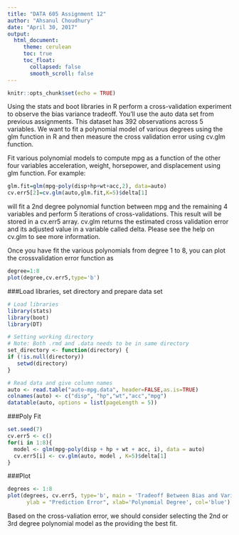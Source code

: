 ---
title: "DATA 605 Assignment 12"
author: "Ahsanul Choudhury"
date: "April 30, 2017"
output:
  html_document:
     theme: cerulean
     toc: true
     toc_float:
       collapsed: false
       smooth_scroll: false
---

```{r setup, include=FALSE}
knitr::opts_chunk$set(echo = TRUE)
```


Using the stats and boot libraries in R perform a cross-validation experiment to observe the bias variance tradeoff. You'll use the auto data set from previous assignments. This dataset has 392 observations across 5 variables. We want to fit a polynomial model of various degrees using the glm function in R and then measure the cross validation error using cv.glm function.

Fit various polynomial models to compute mpg as a function of the other four variables acceleration, weight, horsepower, and displacement using glm function. For example:

```{r example, eval=FALSE, echo=TRUE}
glm.fit=glm(mpg~poly(disp+hp+wt+acc,2), data=auto)
cv.err5[2]=cv.glm(auto,glm.fit,K=5)$delta[1]
```

will fit a 2nd degree polynomial function between mpg and the remaining 4 variables and perform 5 iterations of cross-validations. This result will be stored in a cv.err5 array. cv.glm returns the estimated cross validation error and its adjusted value in a variable called delta. Please see the help on cv.glm to see more information.

Once you have fit the various polynomials from degree 1 to 8, you can plot the crossvalidation error function as

```{r err_fun_ex, eval=FALSE, echo=TRUE}
degree=1:8
plot(degree,cv.err5,type='b')
```


###Load libraries, set directory and prepare data set

```{r auto, echo=TRUE}
# Load libraries
library(stats)
library(boot)
library(DT)

# Setting working directory
# Note: Both .rmd and .data needs to be in same directory
set_directory <- function(directory) {
if (!is.null(directory))
   setwd(directory)
}

# Read data and give column names
auto <- read.table("auto-mpg.data", header=FALSE,as.is=TRUE)
colnames(auto) <- c("disp", "hp","wt","acc","mpg")
datatable(auto, options = list(pageLength = 5))
```

###Poly Fit
```{r}
set.seed(7)
cv.err5 <- c()
for(i in 1:8){
  model <- glm(mpg~poly(disp + hp + wt + acc, i), data = auto)
  cv.err5[i] <- cv.glm(auto, model , K=5)$delta[1]
}
```


###Plot
```{r plot, echo=TRUE}
degrees <- 1:8
plot(degrees, cv.err5, type='b', main = 'Tradeoff Between Bias and Variance',
      ylab = "Prediction Error", xlab='Polynomial Degree', col='blue')
```

Based on the cross-valiation error, we should consider selecting the 2nd or 3rd degree polynomial model as the providing the best fit.